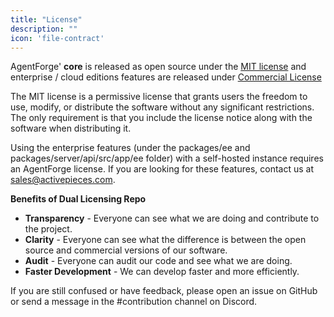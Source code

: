 ```yaml
---
title: "License"
description: ""
icon: 'file-contract'
---
```


AgentForge' **core** is released as open source under the [MIT license](https://github.com/activepieces/activepieces/blob/main/LICENSE) and enterprise / cloud editions features are released under [Commercial License](https://github.com/activepieces/activepieces/blob/main/packages/ee/LICENSE)

The MIT license is a permissive license that grants users the freedom to use, modify, or distribute the software without any significant restrictions. The only requirement is that you include the license notice along with the software when distributing it.

Using the enterprise features (under the packages/ee and packages/server/api/src/app/ee folder) with a self-hosted instance requires an AgentForge license. If you are looking for these features, contact us at [sales@activepieces.com](mailto:sales@activepieces.com).

**Benefits of Dual Licensing Repo**

- **Transparency** - Everyone can see what we are doing and contribute to the project.
- **Clarity** - Everyone can see what the difference is between the open source and commercial versions of our software.
- **Audit** - Everyone can audit our code and see what we are doing.
- **Faster Development** - We can develop faster and more efficiently.

<Tip>
If you are still confused or have feedback, please open an issue on GitHub or send a message in the #contribution channel on Discord.
</Tip>
